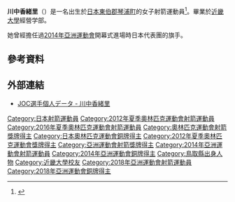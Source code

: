 {{MedalTableTop|Kaori Kawanaka.jpg|220px}}
{{MedalSport | 女子[[射箭|射箭]]}}
{{MedalCountry | {{JPN}} }}
{{Medal|Competition|[[奧林匹克運動會|奧林匹克運動會]]}}
{{MedalBronze | [[2012年夏季奧林匹克運動會|2012年 倫敦]] | [[2012年夏季奧林匹克運動會女子團體射箭比賽|團體]]}}
{{Medal|Competition|[[世界射箭錦標賽|世界大學錦標賽]]}}
{{MedalBronze | [[2010年世界大學射箭錦標賽|2010年 深圳]] | 團體}}
{{Medal|Competition|[[亞洲運動會|亞洲運動會]]}}
{{MedalBronze | [[2014年亞洲運動會|2014年 仁川]] | [[2014年亞洲運動會射箭比賽|團體]]}}
{{MedalBronze | [[2018年亚洲运动会|2018年 雅加達]] | [[2018年亞洲運動會射箭比賽|團體]]}}
{{Medal|Competition|[[亞洲射箭錦標賽|亞洲錦標賽]]}}
{{MedalGold | [[2011年亞洲射箭錦標賽|2011年 德黑蘭]] | 團體}}
{{MedalBronze | [[2013年亞洲射箭錦標賽|2013年 台北]] | 團體}}
{{MedalBottom}}
{{Japanese|japanese=川中 香緒里|kana=かわなか かおり|romaji=Kawanaka Kaori}}
'''川中香緒里'''（{{bd|1991年|8月3日|catIdx=Kawanaka, Kaori}}）是一名出生於[[日本|日本]][[東伯郡|東伯郡]][[琴浦町|琴浦町]]的女子射箭運動員<ref>{{cite web|url=http://www.london2012.com/athlete/kawanaka-kaori-1014181/|title=Kaori Kawanaka|work=2012 Summer Olympics|accessdate=2012-09-02|deadurl=yes|archiveurl=https://archive.is/20130103161359/www.london2012.com/athlete/kawanaka-kaori-1014181/|archivedate=2013-01-03}}</ref>。畢業於[[近畿大學|近畿大學]]經營学部。

她曾經擔任過[[2014年亞洲運動會|2014年亞洲運動會]]開幕式進場時日本代表團的旗手。

== 參考資料 ==
{{reflist}}

== 外部連結 ==
* [http://www.joc.or.jp/games/olympic/london/sports/archery/team/kawanakakaori.html JOC選手個人データ - 川中香緒里] {{Wayback|url=http://www.joc.or.jp/games/olympic/london/sports/archery/team/kawanakakaori.html |date=20200128210238 }} {{ja icon}}

{{DEFAULTSORT:Kawanaka, Kaori}}
[[Category:日本射箭運動員|Category:日本射箭運動員]]
[[Category:2012年夏季奧林匹克運動會射箭運動員|Category:2012年夏季奧林匹克運動會射箭運動員]]
[[Category:2016年夏季奧林匹克運動會射箭運動員|Category:2016年夏季奧林匹克運動會射箭運動員]]
[[Category:奧林匹克運動會射箭獎牌得主|Category:奧林匹克運動會射箭獎牌得主]]
[[Category:日本奧林匹克運動會銅牌得主|Category:日本奧林匹克運動會銅牌得主]] 
[[Category:2012年夏季奧林匹克運動會獎牌得主|Category:2012年夏季奧林匹克運動會獎牌得主]]
[[Category:亞洲運動會射箭獎牌得主|Category:亞洲運動會射箭獎牌得主]]
[[Category:2014年亞洲運動會射箭運動員|Category:2014年亞洲運動會射箭運動員]]
[[Category:2014年亞洲運動會銅牌得主|Category:2014年亞洲運動會銅牌得主]]
[[Category:鳥取縣出身人物|Category:鳥取縣出身人物]]
[[Category:近畿大學校友|Category:近畿大學校友]]
[[Category:2018年亞洲運動會射箭運動員|Category:2018年亞洲運動會射箭運動員]]
[[Category:2018年亞洲運動會銅牌得主|Category:2018年亞洲運動會銅牌得主]]